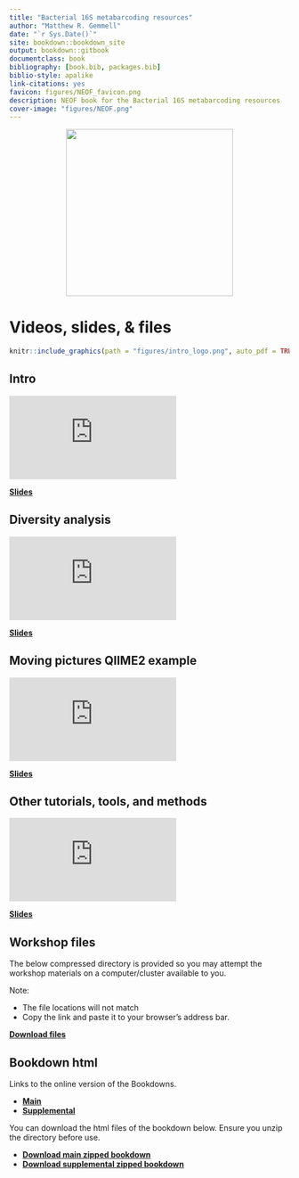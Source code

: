 ```yaml
--- 
title: "Bacterial 16S metabarcoding resources"
author: "Matthew R. Gemmell"
date: "`r Sys.Date()`"
site: bookdown::bookdown_site
output: bookdown::gitbook
documentclass: book
bibliography: [book.bib, packages.bib]
biblio-style: apalike
link-citations: yes
favicon: figures/NEOF_favicon.png
description: NEOF book for the Bacterial 16S metabarcoding resources
cover-image: "figures/NEOF.png"
---
```


<center>
![](figures/neof_rounded_corners.png){style="width:300px"}
</center>

# Videos, slides, & files

```r
knitr::include_graphics(path = "figures/intro_logo.png", auto_pdf = TRUE)
``` 

## Intro

<div class="container">
<iframe src="https://www.youtube.com/embed/Ec41-QmCZ_0" 
frameborder="0" allowfullscreen class="video"></iframe>
</div>

[__Slides__](https://neof-workshops.github.io/16S_yg84o9/resources/Slides/16S_intro.pdf)

## Diversity analysis

<div class="container">
<iframe src="https://www.youtube.com/embed/elGRwbShIhc" 
frameborder="0" allowfullscreen class="video"></iframe>
</div>

[__Slides__](https://docs.google.com/presentation/d/1tIAi5U5hg1YP51eS9lXBwZ7RSFoOOn-7sB-wlUBFup8/edit?usp=sharing)

## Moving pictures QIIME2 example

<div class="container">
<iframe src="https://www.youtube.com/embed/jRosVUMhieE" 
frameborder="0" allowfullscreen class="video"></iframe>
</div>

[__Slides__](https://neof-workshops.github.io/16S_yg84o9/resources/Slides/16s_moving_pictures.pdf)

## Other tutorials, tools, and methods

<div class="container">
<iframe src="https://www.youtube.com/embed/ofso3xtCsAU" 
frameborder="0" allowfullscreen class="video"></iframe>
</div>

[__Slides__](https://neof-workshops.github.io/16S_yg84o9/resources/Slides/16s_other-tools.pdf)

## Workshop files

The below compressed directory is provided so you may attempt the workshop materials on a computer/cluster available to you.

Note:

- The file locations will not match
- Copy the link and paste it to your browser's address bar.

[__Download files__](http://www.cgr.liv.ac.uk/illum/NEOFworkshops_5bfa93ca0482d69d/16S/data/FEB_2022/16s_workshop.zip)

## Bookdown html

Links to the online version of the Bookdowns.

- [__Main__](https://neof-workshops.github.io/16S_yg84o9/Course/)
- [__Supplemental__](https://neof-workshops.github.io/16S_yg84o9/Supplemental/)

You can download the html files of the bookdown below. Ensure you unzip the directory before use.

- [__Download main zipped bookdown__](https://neof-workshops.github.io/16S_yg84o9/resources/Bookdown/16S_main.zip)
- [__Download supplemental zipped bookdown__](https://neof-workshops.github.io/16S_yg84o9/resources/Bookdown/16S_supplemental.zip)

<!--chapter:end:01-16S.Rmd-->

